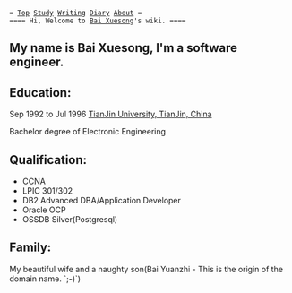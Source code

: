  = [[index|Top]] [[Study]] [[Writing]] [[Diary]] [[Bai Xuesong|About]] =
 ==== Hi, Welcome to [[Bai Xuesong]]'s wiki. ====

== My name is Bai Xuesong, I'm a software engineer. ==

== Education: ==
Sep 1992 to Jul 1996
[[http://www.tju.edu.cn/english/|TianJin University, TianJin, China]]

Bachelor degree of Electronic Engineering

== Qualification: ==
* CCNA
* LPIC 301/302
* DB2 Advanced DBA/Application Developer
* Oracle OCP
* OSSDB Silver(Postgresql)

== Family: ==
My beautiful wife and a naughty son(Bai Yuanzhi - This is 
the origin of the domain name. `;-)`)

